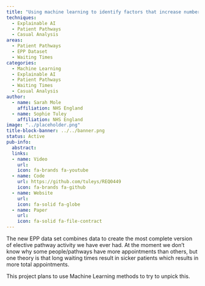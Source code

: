 ```yaml
---
title: "Using machine learning to identify factors that increase number of appointments per pathway"
techniques:
  - Explainable AI
  - Patient Pathways
  - Casual Analysis
areas:
  - Patient Pathways
  - EPP Dataset
  - Waiting Times
categories:
  - Machine Learning
  - Explainable AI
  - Patient Pathways
  - Waiting Times
  - Casual Analysis
author:
  - name: Sarah Mole
    affiliation: NHS England
  - name: Sophie Tuley
    affiliation: NHS England
image: "../placeholder.png"
title-block-banner: ../../banner.png
status: Active
pub-info:
  abstract:
  links:
  - name: Video
    url:
    icon: fa-brands fa-youtube
  - name: Code
    url: https://github.com/tuleys/REQ0449
    icon: fa-brands fa-github
  - name: Website
    url:
    icon: fa-solid fa-globe
  - name: Paper
    url:
    icon: fa-solid fa-file-contract
---
```


The new EPP data set combines data to create the most complete version of elective pathway activity we have ever had.  At the moment we don’t know why some people/pathways have more appointments than others, but one theory is that long waiting times result in sicker patients which results in more total appointments.

This project plans to use Machine Learning methods to try to unpick this.
